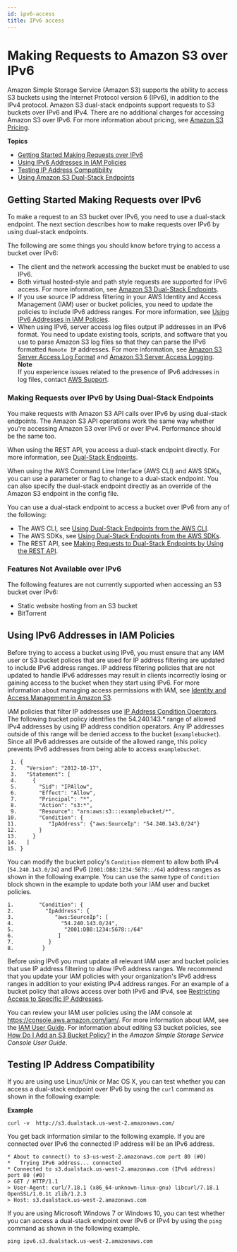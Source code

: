 ```yaml
---
id: ipv6-access
title: IPv6 access
---
```

# Making Requests to Amazon S3 over IPv6<a name="ipv6-access"></a>

Amazon Simple Storage Service \(Amazon S3\) supports the ability to access S3 buckets using the Internet Protocol version 6 \(IPv6\), in addition to the IPv4 protocol\. Amazon S3 dual\-stack endpoints support requests to S3 buckets over IPv6 and IPv4\. There are no additional charges for accessing Amazon S3 over IPv6\. For more information about pricing, see [Amazon S3 Pricing](https://aws.amazon.com/s3/pricing/)\.

**Topics**
+ [Getting Started Making Requests over IPv6](#ipv6-access-getting-started)
+ [Using IPv6 Addresses in IAM Policies](#ipv6-access-iam)
+ [Testing IP Address Compatibility](#ipv6-access-test-compatabilty)
+ [Using Amazon S3 Dual\-Stack Endpoints](dual-stack-endpoints.mdx)

## Getting Started Making Requests over IPv6<a name="ipv6-access-getting-started"></a>

To make a request to an S3 bucket over IPv6, you need to use a dual\-stack endpoint\. The next section describes how to make requests over IPv6 by using dual\-stack endpoints\. 

The following are some things you should know before trying to access a bucket over IPv6: 
+ The client and the network accessing the bucket must be enabled to use IPv6\. 
+ Both virtual hosted\-style and path style requests are supported for IPv6 access\. For more information, see [Amazon S3 Dual\-Stack Endpoints](dual-stack-endpoints.mdx#dual-stack-endpoints-description)\.
+ If you use source IP address filtering in your AWS Identity and Access Management \(IAM\) user or bucket policies, you need to update the policies to include IPv6 address ranges\. For more information, see [Using IPv6 Addresses in IAM Policies](#ipv6-access-iam)\.
+ When using IPv6, server access log files output IP addresses in an IPv6 format\. You need to update existing tools, scripts, and software that you use to parse Amazon S3 log files so that they can parse the IPv6 formatted `Remote IP` addresses\. For more information, see [Amazon S3 Server Access Log Format](LogFormat.mdx) and [Amazon S3 Server Access Logging](ServerLogs.mdx)\. 
**Note**  
If you experience issues related to the presence of IPv6 addresses in log files, contact [AWS Support](https://aws.amazon.com/premiumsupport/)\.

### Making Requests over IPv6 by Using Dual\-Stack Endpoints<a name="ipv6-access-api"></a>

You make requests with Amazon S3 API calls over IPv6 by using dual\-stack endpoints\. The Amazon S3 API operations work the same way whether you're accessing Amazon S3 over IPv6 or over IPv4\. Performance should be the same too\.

When using the REST API, you access a dual\-stack endpoint directly\. For more information, see [Dual\-Stack Endpoints](dual-stack-endpoints.mdx#dual-stack-endpoints-description)\.

When using the AWS Command Line Interface \(AWS CLI\) and AWS SDKs, you can use a parameter or flag to change to a dual\-stack endpoint\. You can also specify the dual\-stack endpoint directly as an override of the Amazon S3 endpoint in the config file\.

You can use a dual\-stack endpoint to access a bucket over IPv6 from any of the following:
+ The AWS CLI, see [Using Dual\-Stack Endpoints from the AWS CLI](dual-stack-endpoints.mdx#dual-stack-endpoints-cli)\.
+ The AWS SDKs, see [Using Dual\-Stack Endpoints from the AWS SDKs](dual-stack-endpoints.mdx#dual-stack-endpoints-sdks)\.
+ The REST API, see [Making Requests to Dual\-Stack Endpoints by Using the REST API](RESTAPI.mdx#rest-api-dual-stack)\.

### Features Not Available over IPv6<a name="ipv6-not-supported"></a>

The following features are not currently supported when accessing an S3 bucket over IPv6:
+ Static website hosting from an S3 bucket
+ BitTorrent

## Using IPv6 Addresses in IAM Policies<a name="ipv6-access-iam"></a>

Before trying to access a bucket using IPv6, you must ensure that any IAM user or S3 bucket polices that are used for IP address filtering are updated to include IPv6 address ranges\. IP address filtering policies that are not updated to handle IPv6 addresses may result in clients incorrectly losing or gaining access to the bucket when they start using IPv6\. For more information about managing access permissions with IAM, see [Identity and Access Management in Amazon S3](s3-access-control.mdx)\.

IAM policies that filter IP addresses use [IP Address Condition Operators](https://docs.aws.amazon.com/IAM/latest/UserGuide/reference_policies_elements.html#Conditions_IPAddress)\. The following bucket policy identifies the 54\.240\.143\.\* range of allowed IPv4 addresses by using IP address condition operators\. Any IP addresses outside of this range will be denied access to the bucket \(`examplebucket`\)\. Since all IPv6 addresses are outside of the allowed range, this policy prevents IPv6 addresses from being able to access `examplebucket`\. 

```
 1. {
 2.   "Version": "2012-10-17",
 3.   "Statement": [
 4.     {
 5.       "Sid": "IPAllow",
 6.       "Effect": "Allow",
 7.       "Principal": "*",
 8.       "Action": "s3:*",
 9.       "Resource": "arn:aws:s3:::examplebucket/*",
10.       "Condition": {
11.          "IpAddress": {"aws:SourceIp": "54.240.143.0/24"}
12.       } 
13.     } 
14.   ]
15. }
```

You can modify the bucket policy's `Condition` element to allow both IPv4 \(`54.240.143.0/24`\) and IPv6 \(`2001:DB8:1234:5678::/64`\) address ranges as shown in the following example\. You can use the same type of `Condition` block shown in the example to update both your IAM user and bucket policies\.

```
1.        "Condition": {
2.          "IpAddress": {
3.             "aws:SourceIp": [
4.               "54.240.143.0/24",
5.                "2001:DB8:1234:5678::/64"
6.              ]
7.           }
8.         }
```

Before using IPv6 you must update all relevant IAM user and bucket policies that use IP address filtering to allow IPv6 address ranges\. We recommend that you update your IAM policies with your organization's IPv6 address ranges in addition to your existing IPv4 address ranges\. For an example of a bucket policy that allows access over both IPv6 and IPv4, see [Restricting Access to Specific IP Addresses](example-bucket-policies.mdx#example-bucket-policies-use-case-3)\.

You can review your IAM user policies using the IAM console at [https://console\.aws\.amazon\.com/iam/](https://console.aws.amazon.com/iam/)\. For more information about IAM, see the [IAM User Guide](https://docs.aws.amazon.com/IAM/latest/UserGuide/)\. For information about editing S3 bucket policies, see [How Do I Add an S3 Bucket Policy?](https://docs.aws.amazon.com/AmazonS3/latest/user-guide/add-bucket-policy.html) in the *Amazon Simple Storage Service Console User Guide*\. 

## Testing IP Address Compatibility<a name="ipv6-access-test-compatabilty"></a>

If you are using use Linux/Unix or Mac OS X, you can test whether you can access a dual\-stack endpoint over IPv6 by using the `curl` command as shown in the following example:

**Example**  

```
curl -v  http://s3.dualstack.us-west-2.amazonaws.com/
```
You get back information similar to the following example\. If you are connected over IPv6 the connected IP address will be an IPv6 address\.   

```
* About to connect() to s3-us-west-2.amazonaws.com port 80 (#0)
*   Trying IPv6 address... connected
* Connected to s3.dualstack.us-west-2.amazonaws.com (IPv6 address) port 80 (#0)
> GET / HTTP/1.1
> User-Agent: curl/7.18.1 (x86_64-unknown-linux-gnu) libcurl/7.18.1 OpenSSL/1.0.1t zlib/1.2.3
> Host: s3.dualstack.us-west-2.amazonaws.com
```

If you are using Microsoft Windows 7 or Windows 10, you can test whether you can access a dual\-stack endpoint over IPv6 or IPv4 by using the `ping` command as shown in the following example\.

```
ping ipv6.s3.dualstack.us-west-2.amazonaws.com 
```